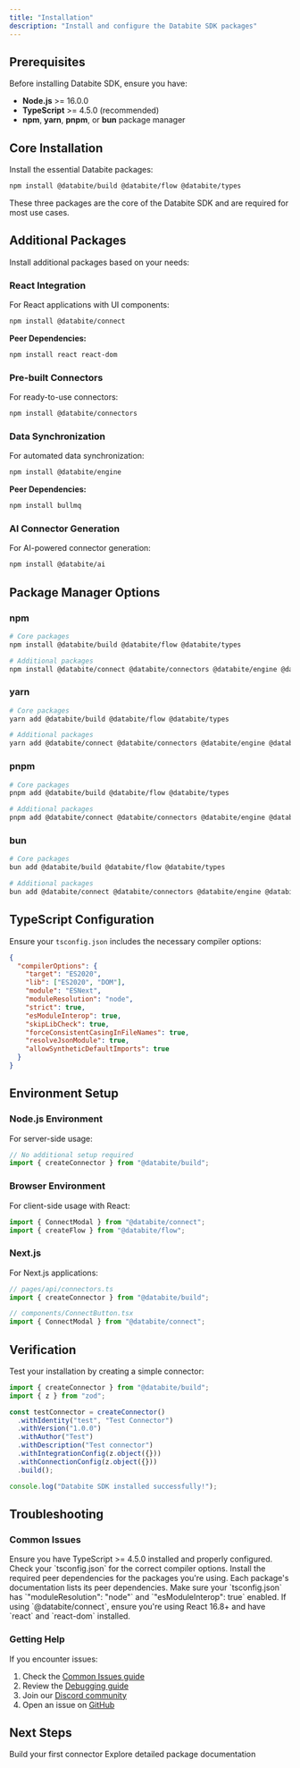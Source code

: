 ```yaml
---
title: "Installation"
description: "Install and configure the Databite SDK packages"
---
```


## Prerequisites

Before installing Databite SDK, ensure you have:

- **Node.js** >= 16.0.0
- **TypeScript** >= 4.5.0 (recommended)
- **npm**, **yarn**, **pnpm**, or **bun** package manager

## Core Installation

Install the essential Databite packages:

```bash
npm install @databite/build @databite/flow @databite/types
```

<Warning>
  These three packages are the core of the Databite SDK and are required for
  most use cases.
</Warning>

## Additional Packages

Install additional packages based on your needs:

### React Integration

For React applications with UI components:

```bash
npm install @databite/connect
```

**Peer Dependencies:**

```bash
npm install react react-dom
```

### Pre-built Connectors

For ready-to-use connectors:

```bash
npm install @databite/connectors
```

### Data Synchronization

For automated data synchronization:

```bash
npm install @databite/engine
```

**Peer Dependencies:**

```bash
npm install bullmq
```

### AI Connector Generation

For AI-powered connector generation:

```bash
npm install @databite/ai
```

## Package Manager Options

### npm

```bash
# Core packages
npm install @databite/build @databite/flow @databite/types

# Additional packages
npm install @databite/connect @databite/connectors @databite/engine @databite/ai
```

### yarn

```bash
# Core packages
yarn add @databite/build @databite/flow @databite/types

# Additional packages
yarn add @databite/connect @databite/connectors @databite/engine @databite/ai
```

### pnpm

```bash
# Core packages
pnpm add @databite/build @databite/flow @databite/types

# Additional packages
pnpm add @databite/connect @databite/connectors @databite/engine @databite/ai
```

### bun

```bash
# Core packages
bun add @databite/build @databite/flow @databite/types

# Additional packages
bun add @databite/connect @databite/connectors @databite/engine @databite/ai
```

## TypeScript Configuration

Ensure your `tsconfig.json` includes the necessary compiler options:

```json
{
  "compilerOptions": {
    "target": "ES2020",
    "lib": ["ES2020", "DOM"],
    "module": "ESNext",
    "moduleResolution": "node",
    "strict": true,
    "esModuleInterop": true,
    "skipLibCheck": true,
    "forceConsistentCasingInFileNames": true,
    "resolveJsonModule": true,
    "allowSyntheticDefaultImports": true
  }
}
```

## Environment Setup

### Node.js Environment

For server-side usage:

```typescript
// No additional setup required
import { createConnector } from "@databite/build";
```

### Browser Environment

For client-side usage with React:

```typescript
import { ConnectModal } from "@databite/connect";
import { createFlow } from "@databite/flow";
```

### Next.js

For Next.js applications:

```typescript
// pages/api/connectors.ts
import { createConnector } from "@databite/build";

// components/ConnectButton.tsx
import { ConnectModal } from "@databite/connect";
```

## Verification

Test your installation by creating a simple connector:

```typescript
import { createConnector } from "@databite/build";
import { z } from "zod";

const testConnector = createConnector()
  .withIdentity("test", "Test Connector")
  .withVersion("1.0.0")
  .withAuthor("Test")
  .withDescription("Test connector")
  .withIntegrationConfig(z.object({}))
  .withConnectionConfig(z.object({}))
  .build();

console.log("Databite SDK installed successfully!");
```

## Troubleshooting

### Common Issues

<AccordionGroup>
  <Accordion title="TypeScript Errors">
    Ensure you have TypeScript >= 4.5.0 installed and properly configured. Check
    your `tsconfig.json` for the correct compiler options.
  </Accordion>
  <Accordion title="Peer Dependency Warnings">
    Install the required peer dependencies for the packages you're using. Each
    package's documentation lists its peer dependencies.
  </Accordion>
  <Accordion title="Module Resolution Issues">
    Make sure your `tsconfig.json` has `"moduleResolution": "node"` and
    `"esModuleInterop": true` enabled.
  </Accordion>
  <Accordion title="React Hooks Errors">
    If using `@databite/connect`, ensure you're using React 16.8+ and have
    `react` and `react-dom` installed.
  </Accordion>
</AccordionGroup>

### Getting Help

If you encounter issues:

1. Check the [Common Issues guide](/guides/common-issues)
2. Review the [Debugging guide](/guides/debugging)
3. Join our [Discord community](https://discord.gg/5HZXYMdNST)
4. Open an issue on [GitHub](https://github.com/DatabiteDev/databite/issues)

## Next Steps

<CardGroup cols={2}>
  <Card title="Quickstart Guide" icon="rocket" href="/quickstart">
    Build your first connector
  </Card>
  <Card title="Package Documentation" icon="book" href="/packages/types">
    Explore detailed package documentation
  </Card>
</CardGroup>
